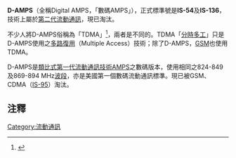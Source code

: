 '''D-AMPS'''（全稱Digital AMPS，「數碼AMPS」），正式標準號是'''IS-54'''及'''IS-136'''，技術上屬於[[2G|第二代流動通訊]]，現已淘汰。

不少人將D-AMPS俗稱為「TDMA」<ref>{{Cite web |url=http://www.i-tnet.com/article/abc/170400.shtml |title=存档副本 |accessdate=2009-07-08 |archive-date=2009-01-06 |archive-url=https://web.archive.org/web/20090106171715/http://www.i-tnet.com/article/abc/170400.shtml |dead-url=no }}</ref>，兩者是不同的。TDMA「[[分時多工|分時多工]]」只是D-AMPS使用之[[多路復用|多路復用]]（Multiple Access）技術；除了D-AMPS，[[GSM|GSM]]也使用TDMA。

D-AMPS是[[類比式|類比式]][[1G|第一代流動通訊技術]][[類比式流動電話系統|AMPS]]之數碼版本，使用相同之824-849及869-894 MHz[[波段|波段]]，亦是美國第一個數碼流動通訊標準。現已被GSM、CDMA（[[IS-95|IS-95]]）淘汰。
{{Mobile telecommunications standards}}

== 注釋 ==
<references />

[[Category:流動通訊|Category:流動通訊]]